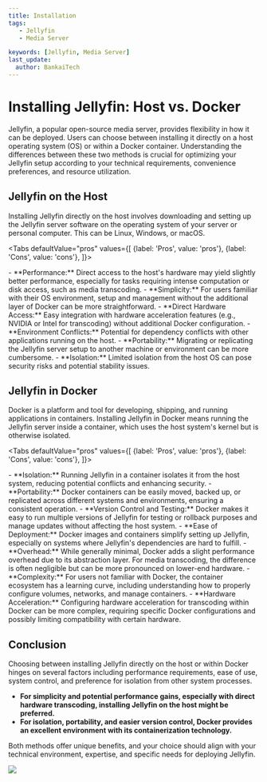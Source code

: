 ---
title: Installation
tags:
   - Jellyfin
   - Media Server

keywords: [Jellyfin, Media Server]
last_update:
  author: BankaiTech
---

# **Installing Jellyfin: Host vs. Docker**

Jellyfin, a popular open-source media server, provides flexibility in how it can be deployed. Users can choose between installing it directly on a host operating system (OS) or within a Docker container. Understanding the differences between these two methods is crucial for optimizing your Jellyfin setup according to your technical requirements, convenience preferences, and resource utilization.

## **Jellyfin on the Host**

Installing Jellyfin directly on the host involves downloading and setting up the Jellyfin server software on the operating system of your server or personal computer. This can be Linux, Windows, or macOS.

<Tabs
  defaultValue="pros"
  values={[
    {label: 'Pros', value: 'pros'},
    {label: 'Cons', value: 'cons'},
  ]}>

<TabItem value="pros">
- **Performance:** Direct access to the host's hardware may yield slightly better performance, especially for tasks requiring intense computation or disk access, such as media transcoding.
- **Simplicity:** For users familiar with their OS environment, setup and management without the additional layer of Docker can be more straightforward.
- **Direct Hardware Access:** Easy integration with hardware acceleration features (e.g., NVIDIA or Intel for transcoding) without additional Docker configuration.
</TabItem>

<TabItem value="cons">
- **Environment Conflicts:** Potential for dependency conflicts with other applications running on the host.
- **Portability:** Migrating or replicating the Jellyfin server setup to another machine or environment can be more cumbersome.
- **Isolation:** Limited isolation from the host OS can pose security risks and potential stability issues.
</TabItem>
</Tabs>

## **Jellyfin in Docker**

Docker is a platform and tool for developing, shipping, and running applications in containers. Installing Jellyfin in Docker means running the Jellyfin server inside a container, which uses the host system's kernel but is otherwise isolated.

<Tabs
  defaultValue="pros"
  values={[
    {label: 'Pros', value: 'pros'},
    {label: 'Cons', value: 'cons'},
  ]}>

<TabItem value="pros">
- **Isolation:** Running Jellyfin in a container isolates it from the host system, reducing potential conflicts and enhancing security.
- **Portability:** Docker containers can be easily moved, backed up, or replicated across different systems and environments, ensuring a consistent operation.
- **Version Control and Testing:** Docker makes it easy to run multiple versions of Jellyfin for testing or rollback purposes and manage updates without affecting the host system.
- **Ease of Deployment:** Docker images and containers simplify setting up Jellyfin, especially on systems where Jellyfin's dependencies are hard to fulfill.
</TabItem>

<TabItem value="cons">
- **Overhead:** While generally minimal, Docker adds a slight performance overhead due to its abstraction layer. For media transcoding, the difference is often negligible but can be more pronounced on lower-end hardware.
- **Complexity:** For users not familiar with Docker, the container ecosystem has a learning curve, including understanding how to properly configure volumes, networks, and manage containers.
- **Hardware Acceleration:** Configuring hardware acceleration for transcoding within Docker can be more complex, requiring specific Docker configurations and possibly limiting compatibility with certain hardware.
</TabItem>
</Tabs>

## **Conclusion**

Choosing between installing Jellyfin directly on the host or within Docker hinges on several factors including performance requirements, ease of use, system control, and preference for isolation from other system processes. 

- **For simplicity and potential performance gains, especially with direct hardware transcoding, installing Jellyfin on the host might be preferred.**
- **For isolation, portability, and easier version control, Docker provides an excellent environment with its containerization technology.**

Both methods offer unique benefits, and your choice should align with your technical environment, expertise, and specific needs for deploying Jellyfin.

<a href="https://www.buymeacoffee.com/BankaiTech"><img src="https://img.buymeacoffee.com/button-api/?text=Buy me a beer&emoji=🍺&slug=BankaiTech&button_colour=FFDD00&font_colour=000000&font_family=Cookie&outline_colour=000000&coffee_colour=ffffff" /></a>
